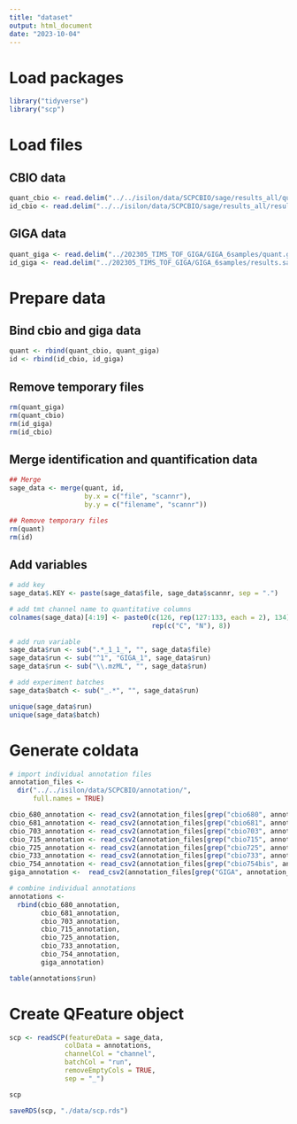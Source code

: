 ---
title: "dataset"
output: html_document
date: "2023-10-04"
---

# Load packages

```{r, message = FALSE, warning=FALSE}
library("tidyverse")
library("scp")
```

# Load files

## CBIO data

```{r}
quant_cbio <- read.delim("../../isilon/data/SCPCBIO/sage/results_all/quant.cbio.tsv")
id_cbio <- read.delim("../../isilon/data/SCPCBIO/sage/results_all/results.sage.cbio.tsv")
```

## GIGA data

```{r}
quant_giga <- read.delim("../202305_TIMS_TOF_GIGA/GIGA_6samples/quant.giga.tsv")
id_giga <- read.delim("../202305_TIMS_TOF_GIGA/GIGA_6samples/results.sage.giga.tsv")
```

# Prepare data

## Bind cbio and giga data

```{r}
quant <- rbind(quant_cbio, quant_giga)
id <- rbind(id_cbio, id_giga)
```

## Remove temporary files

```{r}
rm(quant_giga)
rm(quant_cbio)
rm(id_giga)
rm(id_cbio)
```

## Merge identification and quantification data

```{r}
## Merge
sage_data <- merge(quant, id, 
                   by.x = c("file", "scannr"), 
                   by.y = c("filename", "scannr"))

## Remove temporary files
rm(quant)
rm(id)
```

## Add variables

```{r}
# add key
sage_data$.KEY <- paste(sage_data$file, sage_data$scannr, sep = ".")

# add tmt channel name to quantitative columns
colnames(sage_data)[4:19] <- paste0(c(126, rep(127:133, each = 2), 134),
                                    rep(c("C", "N"), 8))

# add run variable
sage_data$run <- sub(".*_1_1_", "", sage_data$file)
sage_data$run <- sub("^1", "GIGA_1", sage_data$run)
sage_data$run <- sub("\\.mzML", "", sage_data$run)

# add experiment batches
sage_data$batch <- sub("_.*", "", sage_data$run)

unique(sage_data$run)
unique(sage_data$batch)
```

# Generate coldata

```{r, message = FALSE}
# import individual annotation files
annotation_files <- 
  dir("../../isilon/data/SCPCBIO/annotation/", 
      full.names = TRUE)

cbio_680_annotation <- read_csv2(annotation_files[grep("cbio680", annotation_files)])
cbio_681_annotation <- read_csv2(annotation_files[grep("cbio681", annotation_files)])
cbio_703_annotation <- read_csv2(annotation_files[grep("cbio703", annotation_files)])
cbio_715_annotation <- read_csv2(annotation_files[grep("cbio715", annotation_files)])
cbio_725_annotation <- read_csv2(annotation_files[grep("cbio725", annotation_files)])
cbio_733_annotation <- read_csv2(annotation_files[grep("cbio733", annotation_files)])
cbio_754_annotation <- read_csv2(annotation_files[grep("cbio754bis", annotation_files)])
giga_annotation <-  read_csv2(annotation_files[grep("GIGA", annotation_files)])

# combine individual annotations
annotations <- 
  rbind(cbio_680_annotation,
        cbio_681_annotation,
        cbio_703_annotation,
        cbio_715_annotation,
        cbio_725_annotation,
        cbio_733_annotation,
        cbio_754_annotation,
        giga_annotation)

table(annotations$run)
```

# Create QFeature object

```{r}
scp <- readSCP(featureData = sage_data,
              colData = annotations,
              channelCol = "channel",
              batchCol = "run",
              removeEmptyCols = TRUE,
              sep = "_")

scp
```

```{r}
saveRDS(scp, "./data/scp.rds")
```



